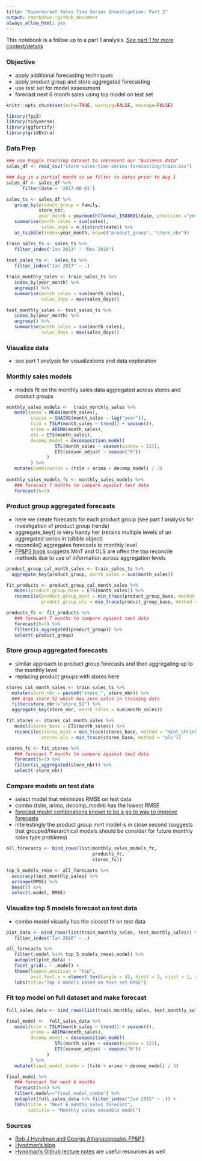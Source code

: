 ```yaml
---
title: "Supermarket Sales Time Series Investigation: Part 2"
output: rmarkdown::github_document
always_allow_html: yes
---
```


This notebook is a follow up to a part 1 analysis.
[See part 1 for more context/details](https://github.com/analyticsanalyst/sales_time_series_investigation/tree/main/part_1)

### Objective
- apply additional forecasting techniques 
- apply product group and store aggregated forecasting
- use test set for model assessment
- forecast next 6 month sales using top model on test set

```r
knitr::opts_chunk$set(echo=TRUE, warning=FALSE, message=FALSE)
```

```r
library(fpp3)
library(tidyverse)
library(ggfortify)
library(gridExtra)
```

### Data Prep 
```r
### use Kaggle training dataset to represent our "business data"
sales_df <- read_csv("store-sales-time-series-forecasting/train.csv")

### Aug is a partial month so we filter to dates prior to Aug 1
sales_df <- sales_df %>%
      filter(date < '2017-08-01')

sales_ts <- sales_df %>%
   group_by(product_group = family,
            store_nbr,
            year_month = yearmonth(format_ISO8601(date, precision ="ym"))) %>%
   summarise(month_sales = sum(sales),
             sales_days = n_distinct(date)) %>%
   as_tsibble(index=year_month, key=c("product_group", "store_nbr"))

train_sales_ts <- sales_ts %>%
   filter_index("Jan 2013" ~ "Dec 2016")
   
test_sales_ts <-  sales_ts %>%
   filter_index("Jan 2017" ~ .)

train_monthly_sales <- train_sales_ts %>%
   index_by(year_month) %>%
   ungroup() %>%
   summarise(month_sales = sum(month_sales),
             sales_days = max(sales_days))

test_monthly_sales <- test_sales_ts %>%
   index_by(year_month) %>%
   ungroup() %>%
   summarise(month_sales = sum(month_sales),
             sales_days = max(sales_days))
```

### Visualize data
- see part 1 analysis for visualizations and data exploration

### Monthly sales models 
- models fit on the monthly sales data aggregated across stores and product groups

```r
monthly_sales_models <-  train_monthly_sales %>%
   model(mean = MEAN(month_sales),
         snaive = SNAIVE(month_sales ~ lag("year")),
         tslm = TSLM(month_sales ~ trend() + season()),
         arima = ARIMA(month_sales),
         ets = ETS(month_sales),
         decomp_model = decomposition_model(
                  STL(month_sales ~ season(window = 12)),
                  ETS(season_adjust ~ season("N"))
               )
         ) %>%
   mutate(combination = (tslm + arima + decomp_model) / 3)
   
monthly_sales_models_fc <- monthly_sales_models %>%
   ### forecast 7 months to compare against test data
   forecast(h=7)
```

### Product group aggregated forecasts
- here we create forecasts for each product group (see part 1 analysis for investigation of product group trends)
- aggregate_key() is very handy her (retains multiple levels of an aggregated series in tsibble object)
- reconcile() aggregates forecasts to monthly level
- [FP&P3 book](https://otexts.com/fpp3/tourism.html) suggests MinT and OLS are often the top reconcile methods due to use of information across aggregation levels

```r
product_group_cal_month_sales <- train_sales_ts %>%
  aggregate_key(product_group, month_sales = sum(month_sales))

fit_products <- product_group_cal_month_sales %>%
   model(product_group_base = ETS(month_sales)) %>%
   reconcile(product_group_mint = min_trace(product_group_base, method = "mint_shrink"),
             product_group_ols = min_trace(product_group_base, method = "ols"))

products_fc <- fit_products %>%
   ### forecast 7 months to compare against test data
   forecast(h=7) %>%
   filter(is_aggregated(product_group)) %>%
   select(-product_group)
```

### Store group aggregated forecasts
- similar approach to product group forecasts and then aggregating up to the monthly level 
- replacing product groups with stores here

```r
stores_cal_month_sales <- train_sales_ts %>%
  mutate(store_nbr = paste0("store_", store_nbr)) %>%
  ### drop store 52 which has zero sales in training data
  filter(store_nbr!="store_52") %>%
  aggregate_key(store_nbr, month_sales = sum(month_sales))

fit_stores <- stores_cal_month_sales %>%
   model(stores_base = ETS(month_sales)) %>%
   reconcile(stores_mint = min_trace(stores_base, method = "mint_shrink"),
             stores_ols = min_trace(stores_base, method = "ols"))

stores_fc <- fit_stores %>%
   ### forecast 7 months to compare against test data
   forecast(h=7) %>%
   filter(is_aggregated(store_nbr)) %>%
   select(-store_nbr)
```

### Compare models on test data
- select model that minimizes RMSE on test data
- combo (tslm, arima, decomp_model) has the lowest RMSE
- [forecast model combinations known to be a go to way to improve forecasts](https://otexts.com/fpp3/combinations.html)
- interestingly the product group mint model is in close second (suggests that grouped/hierarchical models should be consider for future monthly sales type problems)

```r
all_forecasts <- bind_rows(list(monthly_sales_models_fc,
                                products_fc,
                                stores_fc))

top_5_models_rmse <- all_forecasts %>%
  accuracy(test_monthly_sales) %>%
  arrange(RMSE) %>%
  head(5) %>%
  select(.model, RMSE)
``` 

### Visualize top 5 models forecast on test data
- combo model visually has the closest fit on test data

```r
plot_data <- bind_rows(list(train_monthly_sales, test_monthly_sales)) %>%
   filter_index("Jan 2016" ~ .)

all_forecasts %>%
   filter(.model %in% top_5_models_rmse$.model) %>%
   autoplot(plot_data) +
   facet_grid(. ~ .model) +
   theme(legend.position = "top",
         axis.text.x = element_text(angle = 45, hjust = 1, vjust = 1, size=6)) +
   labs(title="Top 5 models based on test set RMSE")
```

### Fit top model on full dataset and make forecast
```r
full_sales_data <- bind_rows(list(train_monthly_sales, test_monthly_sales))

final_model <-  full_sales_data %>%
   model(tslm = TSLM(month_sales ~ trend() + season()),
         arima = ARIMA(month_sales),
         decomp_model = decomposition_model(
                  STL(month_sales ~ season(window = 12)),
                  ETS(season_adjust ~ season("N"))
               )
         ) %>%
   mutate(final_model_combo = (tslm + arima + decomp_model) / 3)

final_model %>%
   ### forecast for next 6 months
   forecast(h=6) %>%
   filter(.model=="final_model_combo") %>%
   autoplot(full_sales_data %>% filter_index("Jan 2015" ~ .)) +
   labs(title = "Next 6 months sales forecast",
        subtitle = "Monthly sales ensemble model")
```

### Sources
- [Rob J Hyndman and George Athanasopoulos FP&P3](https://otexts.com/fpp3/)
- [Hyndman's blog](https://robjhyndman.com/hyndsight/)
- [Hyndman's Github lecture notes](https://github.com/robjhyndman/ETC3550Slides/tree/fable) are useful resources as well
